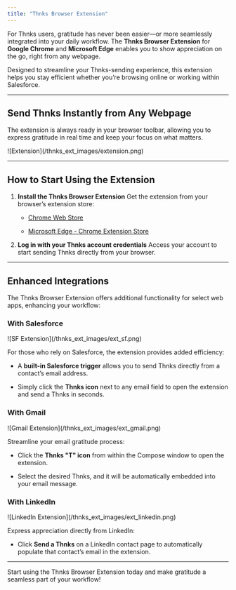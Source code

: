```yaml
---
title: "Thnks Browser Extension"
---
```



For Thnks users, gratitude has never been easier—or more seamlessly integrated into your daily workflow. The **Thnks Browser Extension** for **Google Chrome** and **Microsoft Edge** enables you to show appreciation on the go, right from any webpage.

Designed to streamline your Thnks-sending experience, this extension helps you stay efficient whether you’re browsing online or working within Salesforce.

***

## Send Thnks Instantly from Any Webpage

The extension is always ready in your browser toolbar, allowing you to express gratitude in real time and keep your focus on what matters.

<Frame>
  ![Extension](/thnks_ext_images/extension.png)
</Frame>

***

## How to Start Using the Extension

1. **Install the Thnks Browser Extension**
   Get the extension from your browser’s extension store:

   * [Chrome Web Store](https://chromewebstore.google.com/detail/thnks-chrome-extension/panjhpcfdmjeicoiapnhhpbjblahgeak)

   * [Microsoft Edge - Chrome Extension Store](https://chromewebstore.google.com/detail/thnks-chrome-extension/panjhpcfdmjeicoiapnhhpbjblahgeak)

2. **Log in with your Thnks account credentials**
   Access your account to start sending Thnks directly from your browser.

***

## Enhanced Integrations

The Thnks Browser Extension offers additional functionality for select web apps, enhancing your workflow:

### With Salesforce

<Frame>
  ![SF Extension](/thnks_ext_images/ext_sf.png)
</Frame>

For those who rely on Salesforce, the extension provides added efficiency:

* A **built-in Salesforce trigger** allows you to send Thnks directly from a contact’s email address.

* Simply click the **Thnks icon** next to any email field to open the extension and send a Thnks in seconds.

### With Gmail

<Frame>
  ![Gmail Extension](/thnks_ext_images/ext_gmail.png)
</Frame>

Streamline your email gratitude process:

* Click the **Thnks "T" icon** from within the Compose window to open the extension.

* Select the desired Thnks, and it will be automatically embedded into your email message.

### With LinkedIn

<Frame>
  ![LinkedIn Extension](/thnks_ext_images/ext_linkedin.png)
</Frame>

Express appreciation directly from LinkedIn:

* Click **Send a Thnks** on a LinkedIn contact page to automatically populate that contact’s email in the extension.

***

Start using the Thnks Browser Extension today and make gratitude a seamless part of your workflow!